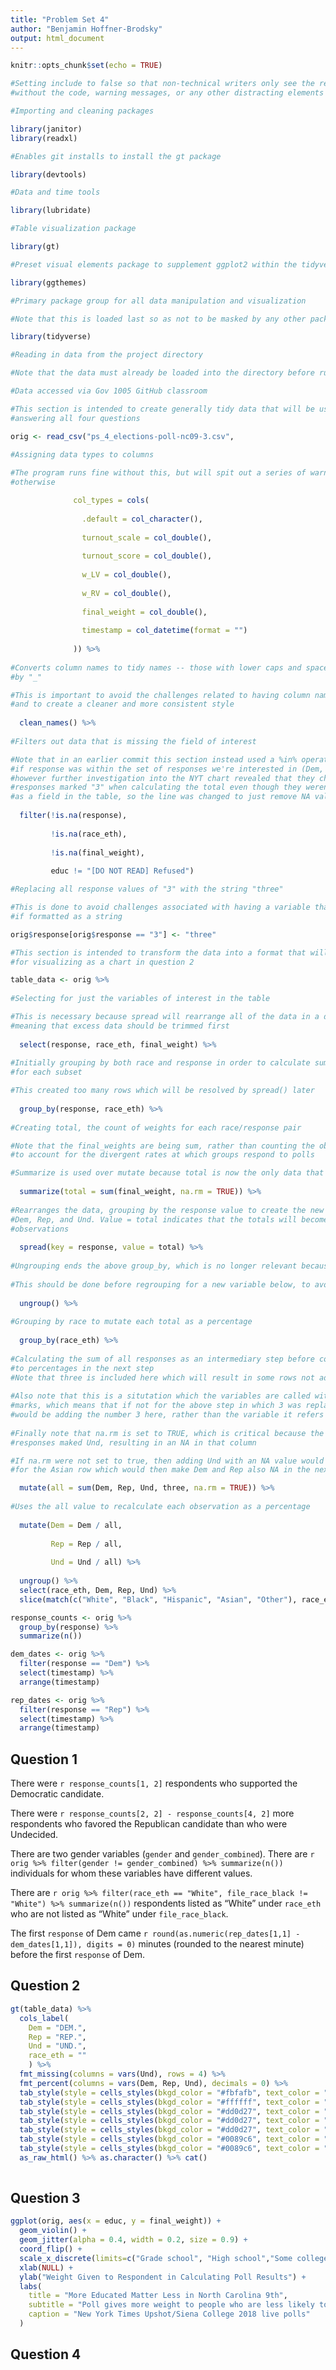 ```yaml
---
title: "Problem Set 4"
author: "Benjamin Hoffner-Brodsky"
output: html_document
---
```


```r
knitr::opts_chunk$set(echo = TRUE)

#Setting include to false so that non-technical writers only see the relevant output
#without the code, warning messages, or any other distracting elements

#Importing and cleaning packages

library(janitor)
library(readxl)

#Enables git installs to install the gt package

library(devtools)

#Data and time tools

library(lubridate)

#Table visualization package

library(gt)

#Preset visual elements package to supplement ggplot2 within the tidyverse

library(ggthemes)

#Primary package group for all data manipulation and visualization 

#Note that this is loaded last so as not to be masked by any other packages

library(tidyverse)

#Reading in data from the project directory

#Note that the data must already be loaded into the directory before running

#Data accessed via Gov 1005 GitHub classroom 

#This section is intended to create generally tidy data that will be useful for 
#answering all four questions

orig <- read_csv("ps_4_elections-poll-nc09-3.csv",
                 
#Assigning data types to columns

#The program runs fine without this, but will spit out a series of warning messages 
#otherwise

              col_types = cols(
                
                .default = col_character(),
                
                turnout_scale = col_double(),
                
                turnout_score = col_double(),
                
                w_LV = col_double(),
                
                w_RV = col_double(),
                
                final_weight = col_double(),
                
                timestamp = col_datetime(format = "")
                
              )) %>% 
  
#Converts column names to tidy names -- those with lower caps and spaces replaced 
#by "_"

#This is important to avoid the challenges related to having column names with spaces
#and to create a cleaner and more consistent style 
  
  clean_names() %>%
  
#Filters out data that is missing the field of interest

#Note that in an earlier commit this section instead used a %in% operator to check
#if response was within the set of responses we're interested in (Dem, Rep, Und),
#however further investigation into the NYT chart revealed that they chose to include
#responses marked "3" when calculating the total even though they weren't included
#as a field in the table, so the line was changed to just remove NA values
  
  filter(!is.na(response), 
         
         !is.na(race_eth), 
         
         !is.na(final_weight),
         
         educ != "[DO NOT READ] Refused") 

#Replacing all response values of "3" with the string "three"

#This is done to avoid challenges associated with having a variable that is just a number, even
#if formatted as a string 

orig$response[orig$response == "3"] <- "three"

#This section is intended to transform the data into a format that will be optimal 
#for visualizing as a chart in question 2

table_data <- orig %>% 
  
#Selecting for just the variables of interest in the table

#This is necessary because spread will rearrange all of the data in a dataframe,
#meaning that excess data should be trimmed first
  
  select(response, race_eth, final_weight) %>% 
  
#Initially grouping by both race and response in order to calculate summary statistics
#for each subset

#This created too many rows which will be resolved by spread() later
  
  group_by(response, race_eth) %>% 
  
#Creating total, the count of weights for each race/response pair

#Note that the final_weights are being sum, rather than counting the observations,
#to account for the divergent rates at which groups respond to polls

#Summarize is used over mutate because total is now the only data that is needed
  
  summarize(total = sum(final_weight, na.rm = TRUE)) %>% 
  
#Rearranges the data, grouping by the response value to create the new column names of
#Dem, Rep, and Und. Value = total indicates that the totals will become the new row
#observations
  
  spread(key = response, value = total) %>%
  
#Ungrouping ends the above group_by, which is no longer relevant because of the spread
  
#This should be done before regrouping for a new variable below, to avoid a nested group
  
  ungroup() %>% 
  
#Grouping by race to mutate each total as a percentage
  
  group_by(race_eth) %>% 
  
#Calculating the sum of all responses as an intermediary step before converting the totals
#to percentages in the next step
#Note that three is included here which will result in some rows not adding up to 100%
  
#Also note that this is a situtation which the variables are called without using quotation
#marks, which means that if not for the above step in which 3 was replaced with three, sum
#would be adding the number 3 here, rather than the variable it refers to
  
#Finally note that na.rm is set to TRUE, which is critical because the Asian row has no 
#responses maked Und, resulting in an NA in that column

#If na.rm were not set to true, then adding Und with an NA value would set all equal to NA
#for the Asian row which would then make Dem and Rep also NA in the next step 

  mutate(all = sum(Dem, Rep, Und, three, na.rm = TRUE)) %>% 
  
#Uses the all value to recalculate each observation as a percentage 
  
  mutate(Dem = Dem / all,
         
         Rep = Rep / all,
         
         Und = Und / all) %>% 
  
  ungroup() %>% 
  select(race_eth, Dem, Rep, Und) %>% 
  slice(match(c("White", "Black", "Hispanic", "Asian", "Other"), race_eth)) 

response_counts <- orig %>% 
  group_by(response) %>% 
  summarize(n())

dem_dates <- orig %>% 
  filter(response == "Dem") %>% 
  select(timestamp) %>% 
  arrange(timestamp)

rep_dates <- orig %>% 
  filter(response == "Rep") %>% 
  select(timestamp) %>% 
  arrange(timestamp)

```
## Question 1

There were `r response_counts[1, 2]` respondents who supported the Democratic candidate.

There were `r response_counts[2, 2] - response_counts[4, 2]` more respondents who favored the Republican candidate than who were Undecided.

There are two gender variables (`gender` and `gender_combined`). There are `r orig %>% filter(gender != gender_combined) %>% summarize(n())` individuals for whom these variables have different values.

There are `r orig %>% filter(race_eth == "White", file_race_black != "White") %>% summarize(n())` respondents listed as “White” under `race_eth` who are not listed as “White” under `file_race_black`.

The first `response` of Dem came `r round(as.numeric(rep_dates[1,1] - dem_dates[1,1]), digits = 0)` minutes (rounded to the nearest minute) before the first `response` of Dem.

## Question 2

```r

gt(table_data) %>% 
  cols_label(
    Dem = "DEM.",
    Rep = "REP.",
    Und = "UND.",
    race_eth = ""
    ) %>% 
  fmt_missing(columns = vars(Und), rows = 4) %>% 
  fmt_percent(columns = vars(Dem, Rep, Und), decimals = 0) %>% 
  tab_style(style = cells_styles(bkgd_color = "#fbfafb", text_color = "#666666"), locations = cells_data()) %>%
  tab_style(style = cells_styles(bkgd_color = "#ffffff", text_color = "#666666"), locations = cells_data(columns = 1)) %>%
  tab_style(style = cells_styles(bkgd_color = "#dd0d27", text_color = "#ffffff"), locations = cells_data(columns = 3, rows = 1)) %>% 
  tab_style(style = cells_styles(bkgd_color = "#dd0d27", text_color = "#ffffff"), locations = cells_data(columns = 3, rows = 3)) %>%
  tab_style(style = cells_styles(bkgd_color = "#dd0d27", text_color = "#ffffff"), locations = cells_data(columns = 3, rows = 4)) %>% 
  tab_style(style = cells_styles(bkgd_color = "#0089c6", text_color = "#ffffff"), locations = cells_data(columns = 2, rows = 2)) %>% 
  tab_style(style = cells_styles(bkgd_color = "#0089c6", text_color = "#ffffff"), locations = cells_data(columns = 2, rows = 5)) %>% 
  as_raw_html() %>% as.character() %>% cat()
            
```

## Question 3

```r

ggplot(orig, aes(x = educ, y = final_weight)) +
  geom_violin() +
  geom_jitter(alpha = 0.4, width = 0.2, size = 0.9) +
  coord_flip() +
  scale_x_discrete(limits=c("Grade school", "High school","Some college or trade school", "Bachelors' degree", "Graduate or Professional Degree")) +
  xlab(NULL) +
  ylab("Weight Given to Respondent in Calculating Poll Results") +
  labs(
    title = "More Educated Matter Less in North Carolina 9th",
    subtitle = "Poll gives more weight to people who are less likely to participate in polls",
    caption = "New York Times Upshot/Siena College 2018 live polls"
  )

```

## Question 4

```r

```

